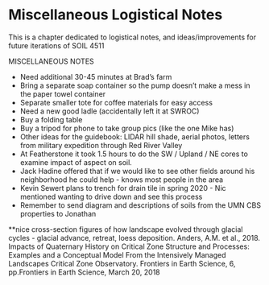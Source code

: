 # Miscellaneous Logistical Notes

This is a chapter dedicated to logistical notes, and ideas/improvements for future iterations of SOIL 4511





MISCELLANEOUS NOTES

* Need additional 30-45 minutes at Brad’s farm
* Bring a separate soap container so the pump doesn’t make a mess in the paper towel container
* Separate smaller tote for coffee materials for easy access
* Need a new good ladle  (accidentally left it at SWROC) 
* Buy a folding table 
* Buy a tripod for phone to take group pics (like the one Mike has) 
* Other ideas for the guidebook:  LIDAR hill shade, aerial photos, letters from military expedition through Red River Valley 
* At Featherstone it took 1.5 hours to do the SW / Upland / NE cores to examine impact of aspect on soil. 
* Jack Hadine offered that if we would like to see other fields around his neighborhood he could help - knows most people in the area
* Kevin Sewert plans to trench for drain tile in spring 2020 - Nic mentioned wanting to drive down and see this process 
* Remember to send diagram and descriptions of soils from the UMN CBS properties to Jonathan


**nice cross-section figures of how landscape evolved through glacial cycles - glacial advance, retreat, loess deposition. 
Anders, A.M. et al., 2018. Impacts of Quaternary History on Critical Zone Structure and Processes: Examples and a Conceptual Model From the Intensively Managed Landscapes Critical Zone Observatory. Frontiers in Earth Science, 6, pp.Frontiers in Earth Science, March 20, 2018

